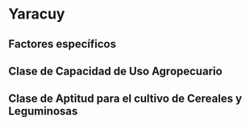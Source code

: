 # Yaracuy

## Factores específicos

## Clase de Capacidad de Uso Agropecuario

## Clase de Aptitud para el cultivo de Cereales y Leguminosas

